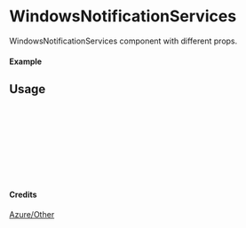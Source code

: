 
<Meta of={WindowsNotificationServices} title="Azure/Other/WindowsNotificationServices" />

# WindowsNotificationServices

WindowsNotificationServices component with different props.

#### Example

<Canvas of={WindowsNotificationServices.Primary} />

## Usage

```ts
import { WindowsNotificationServices } from "yadl-ui";

const Example = () => {
  return (
      <WindowsNotificationServices />
  );
};

export default Example;
```

#### Credits
[Azure/Other](https://learn.microsoft.com/en-us/azure/architecture/icons/)
